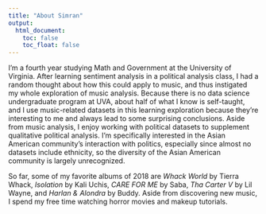 ```yaml
---
title: "About Simran"
output:
  html_document:
    toc: false
    toc_float: false
---
```


I'm a fourth year studying Math and Government at the University of Virginia.  After learning sentiment analysis in a political analysis class, I had a random thought about how this could apply to music, and thus instigated my whole exploration of music analysis.  Because there is no data science undergraduate program at UVA, about half of what I know is self-taught, and I use music-related datasets in this learning exploration because they're interesting to me and always lead to some surprising conclusions.  Aside from music analysis, I enjoy working with political datasets to supplement qualitative political analysis.  I'm specifically interested in the Asian American community's interaction with politics, especially since almost no datasets include ethnicity, so the diversity of the Asian American community is largely unrecognized.


So far, some of my favorite albums of 2018 are *Whack World* by Tierra Whack, *Isolation* by Kali Uchis, *CARE FOR ME* by Saba, *Tha Carter V* by Lil Wayne, and *Harlan & Alondra* by Buddy.  Aside from discovering new music, I spend my free time watching horror movies and makeup tutorials. 